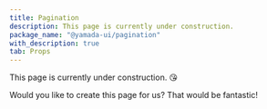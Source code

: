 ```yaml
---
title: Pagination
description: This page is currently under construction.
package_name: "@yamada-ui/pagination"
with_description: true
tab: Props
---
```


This page is currently under construction. 😘

Would you like to create this page for us? That would be fantastic!

